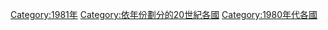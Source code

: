 {{Commons category|1981 by country}}

[[Category:1981年|Category:1981年]]
[[Category:依年份劃分的20世紀各國|Category:依年份劃分的20世紀各國]]
[[Category:1980年代各國|Category:1980年代各國]]